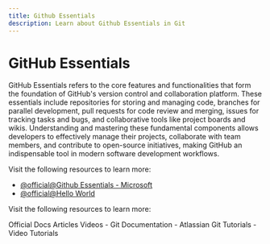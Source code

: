 ```yaml
---
title: Github Essentials
description: Learn about Github Essentials in Git
---
```


# GitHub Essentials

GitHub Essentials refers to the core features and functionalities that form the foundation of GitHub's version control and collaboration platform. These essentials include repositories for storing and managing code, branches for parallel development, pull requests for code review and merging, issues for tracking tasks and bugs, and collaborative tools like project boards and wikis. Understanding and mastering these fundamental components allows developers to effectively manage their projects, collaborate with team members, and contribute to open-source initiatives, making GitHub an indispensable tool in modern software development workflows.

Visit the following resources to learn more:

- [@official@Github Essentials - Microsoft](https://learn.microsoft.com/en-us/contribute/content/git-github-fundamentals)
- [@official@Hello World](https://docs.github.com/en/get-started/start-your-journey/hello-world)

Visit the following resources to learn more:

<Tabs defaultValue="official">
<TabsList>
<TabsTrigger value="official">Official Docs</TabsTrigger>
<TabsTrigger value="article">Articles</TabsTrigger>
<TabsTrigger value="video">Videos</TabsTrigger>
</TabsList>

<TabsContent value="official">
- <Link href="https://git-scm.com/docs">Git Documentation</Link>
</TabsContent>
<TabsContent value="article">
- <Link href="https://www.atlassian.com/git/tutorials">Atlassian Git Tutorials</Link>
</TabsContent>
<TabsContent value="video">
- <Link href="https://www.youtube.com/results?search_query=git+github-essentials+tutorial">Video Tutorials</Link>
</TabsContent>
</Tabs>

<Outlet path="3-git-branching/basics/github-essentials" />
